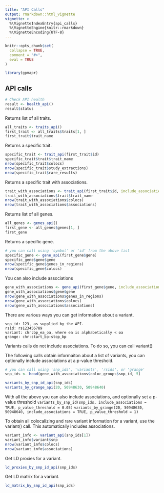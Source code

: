 ```yaml
---
title: "API Calls"
output: rmarkdown::html_vignette
vignette: >
  %\VignetteIndexEntry{api_calls}
  %\VignetteEngine{knitr::rmarkdown}
  %\VignetteEncoding{UTF-8}
---
```


```r
knitr::opts_chunk$set(
  collapse = TRUE,
  comment = "#>",
  eval = TRUE
)
```

```r
library(gpmapr)
```

## API calls

```r
# Check API health
result <- health_api()
result$status
```

Returns list of all traits.  
```r
all_traits <- traits_api()
first_trait <- all_traits$traits[1, ]
first_trait$trait_name
```

Returns a specific trait.
```r
specific_trait <- trait_api(first_trait$id)
specific_trait$trait$trait_name
nrow(specific_trait$colocs)
nrow(specific_trait$study_extractions)
nrow(specific_trait$rare_results)
```

Returns a specific trait with associations.
```r
trait_with_associations <- trait_api(first_trait$id, include_associations = TRUE)
trait_with_associations$trait$trait_name
nrow(trait_with_associations$colocs)
nrow(trait_with_associations$associations)
```

Returns list of all genes.
```r
all_genes <- genes_api()
first_gene <- all_genes$genes[1, ]
first_gene
```

Returns a specific gene.
```r
# you can call using 'symbol' or 'id' from the above list
specific_gene <- gene_api(first_gene$gene)
specific_gene$gene$gene
nrow(specific_gene$genes_in_regions)
nrow(specific_gene$colocs)
```

You can also include associations
```r
gene_with_associations <- gene_api(first_gene$gene, include_associations = TRUE)
gene_with_associations$gene$gene
nrow(gene_with_associations$genes_in_regions)
nrow(gene_with_associations$colocs)
nrow(gene_with_associations$associations)
```

There are various ways you can get information about a variant.
```
snp_id: 123, as supplied by the API.
rsid: rs123456789
variant: chr:bp_ea_oa, where ea is alphabetically < oa
grange: chr:start_bp-stop_bp
```

Variants calls do not include associations.  To do so, you can call variant()

The following calls obtain informaiton about a list of variants, you can optionally include associations at a p-value threshold.

```r
# you can call using 'snp_ids', 'variants', 'rsids', or 'grange'
snp_ids <- head(gene_with_associations$coloc_groups$snp_id, 5)

variants_by_snp_id_api(snp_ids)
variants_by_grange_api(20, 50948630, 50948640)

```
With all the above you can also include associations, and optionally set a p-value threshold
`variants_by_snp_id(snp_ids, include_associations = TRUE, p_value_threshold = 0.05)`
`variants_by_grange(20, 50948630, 50948640, include_associations = TRUE, p_value_threshold = 1)`

To obtain all colocalizing and rare variant information for a variant, use the variant() call.  This automatically includes associations.
```r
variant_info <- variant_api(snp_ids[1])
variant_info$variant$snp
nrow(variant_info$colocs)
nrow(variant_info$associations)
```

Get LD proxies for a variant.
```r
ld_proxies_by_snp_id_api(snp_ids)
```

Get LD matrix for a variant.
```r
ld_matrix_by_snp_id_api(snp_ids)
```

